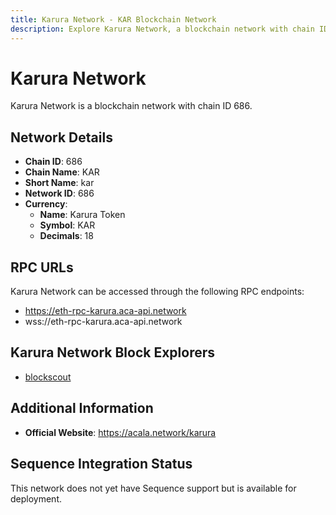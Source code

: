 ```yaml
--- 
title: Karura Network - KAR Blockchain Network
description: Explore Karura Network, a blockchain network with chain ID 686. Learn about its native currency, Karura Token, and how to interact with the network.
---
```


# Karura Network

Karura Network is a blockchain network with chain ID 686.

## Network Details

- **Chain ID**: 686
- **Chain Name**: KAR
- **Short Name**: kar
- **Network ID**: 686
- **Currency**: 
  - **Name**: Karura Token
  - **Symbol**: KAR
  - **Decimals**: 18

## RPC URLs

Karura Network can be accessed through the following RPC endpoints:

- https://eth-rpc-karura.aca-api.network
- wss://eth-rpc-karura.aca-api.network

## Karura Network Block Explorers

- [blockscout](https://blockscout.karura.network)

## Additional Information

- **Official Website**: https://acala.network/karura

## Sequence Integration Status

This network does not yet have Sequence support but is available for deployment.
